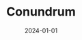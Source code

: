 ---
title: Conundrum
description: By Chandrachur Ghose and Anuj Dhar
date: "2024-01-01"
published: true
repository: github.com/sameer55chauhan
---